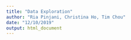 ```yaml
---
title: "Data Exploration"
author: "Ria Pinjani, Christina Ho, Tim Chou"
date: "12/10/2019"
output: html_document
---
```

